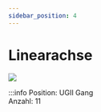 ```yaml
---
sidebar_position: 4
---
```


# Linearachse

[![](/image/labore/b1/laborplatten/plc/linearachse_min.jpg)](/image/labore/b1/laborplatten/plc/linearachse.jpg)


:::info
Position:   UGII Gang\
Anzahl: 11